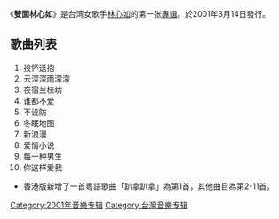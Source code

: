 {{Album infobox | <!-- See Wikipedia:WikiProject_Albums -->
|  Name        = 雙面林心如
|  Type        = [[專輯|專輯]]
|  Artist      = [[林心如|林心如]]
|  Cover       = RubyLin_Two_Face.jpg
|  Background  = 
|  Released    = 2001年3月14日
|  Recorded    = 
|  Genre       = [[國語流行音樂|國語流行音樂]]
|  Length      = 
|  Label       = [[博德曼音樂_(台灣)|BMG]]、[[新亞洲娛樂集團|稻草人]]
|  Number      = 
|  Producer    = 薛忠銘、陸孔生
|  Last album  = [[心跳_(林心如專輯)|心跳]]<br>(1999年)
|  This album  = '''雙面林心如'''<br>(2001年)
|  Next album  = [[擁有林心如|擁有林心如]]<br>(2004年)
}}

《'''雙面林心如'''》是台湾女歌手[[林心如|林心如]]的第一张[[專辑|專辑]]。於2001年3月14日發行。

== 歌曲列表 ==

# 投怀送抱
# 云深深雨濛濛
# 夜宿兰桂坊
# 谁都不爱
# 不设防
# 冬眠地图
# 新浪漫
# 爱情小说
# 每一种男生 
# 你这样爱我

*香港版新增了一首粵語歌曲「趴拿趴拿」為第1首，其他曲目為第2-11首。

[[Category:2001年音樂专辑|Category:2001年音樂专辑]]
[[Category:台灣音樂专辑|Category:台灣音樂专辑]]

{{album-stub}}